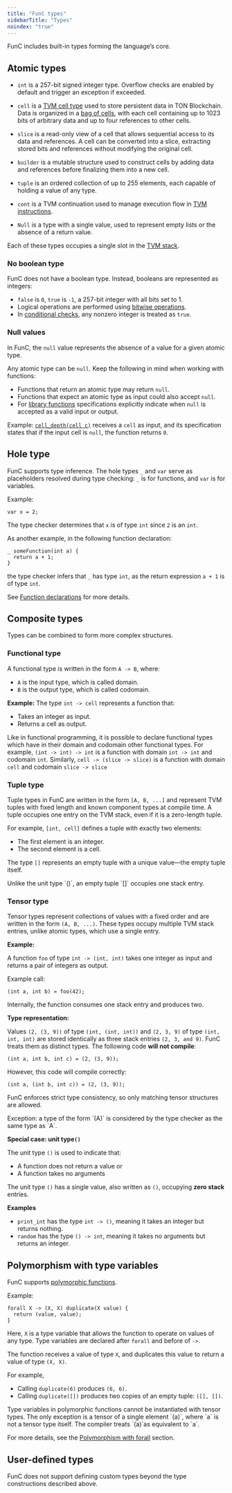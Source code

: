 ```yaml
---
title: "FunC types"
sidebarTitle: "Types"
noindex: "true"
---
```



FunC includes built-in types forming the language’s core.

## Atomic types

- `int` is a 257-bit signed integer type. Overflow checks are enabled by default and trigger an exception if exceeded.

- `cell` is a [TVM cell type](/foundations/whitepapers/tvm#1-1-3-preliminary-list-of-value-types) used to store persistent data in TON Blockchain. Data is organized in a [bag of cells](/tvm/serialization/boc), with each cell containing up to 1023 bits of arbitrary data and up to four references to other cells.

- `slice` is a read-only view of a cell that allows sequential access to its data and references. A cell can be converted into a slice, extracting stored bits and references without modifying the original cell.

- `builder` is a mutable structure used to construct cells by adding data and references before finalizing them into a new cell.

- `tuple` is an ordered collection of up to 255 elements, each capable of holding a value of any type.

- `cont` is a TVM continuation used to manage execution flow in [TVM instructions](/tvm/instructions).

- `Null`  is a type with a single value, used to represent empty lists or the absence of a return value.

Each of these types occupies a single slot in the [TVM stack](/foundations/whitepapers/tvm#1-1-tvm-is-a-stack-machine).

### No boolean type

FunC does not have a boolean type.
Instead, booleans are represented as integers:

- `false` is `0`, `true` is `-1`, a 257-bit integer with all bits set to 1.
- Logical operations are performed using [bitwise operations](/languages/func/operators).
- In [conditional checks](/languages/func/statements#conditional-statements), any nonzero integer is treated as `true`.

### Null values

In FunC, the `null` value represents the absence of a value for a given atomic type.

Any atomic type can be `null`. Keep the following in mind when working with functions:

- Functions that return an atomic type may return `null`.
- Functions that expect an atomic type as input could also accept `null`.
- For [library functions](/languages/func/stdlib) specifications explicitly indicate when `null` is accepted as a valid input or output.

Example: [`cell_depth(cell c)`](/languages/func/stdlib#cell-depth) receives a `cell` as input, and its specification states that if the input cell is `null`, the function returns `0`.

## Hole type

FunC supports type inference. The hole types `_` and `var` serve as placeholders resolved during type checking: `_` is for functions, and `var` is for variables.

Example:

```func
var x = 2;
```

The type checker determines that `x` is of type `int` since `2` is an `int`.

As another example, in the following function declaration:

```func
_ someFunction(int a) {
  return a + 1;
}
```

the type checker infers that `_` has type `int`, as the return expression `a + 1` is of type `int`.

See [Function declarations](/languages/func/functions#function-declaration) for more details.

## Composite types

Types can be combined to form more complex structures.

### Functional type

A functional type is written in the form `A -> B`, where:

- `A` is the input type, which is called domain.
- `B` is the output type, which is called codomain.

**Example:**
The type `int -> cell` represents a function that:

- Takes an integer as input.
- Returns a cell as output.

Like in functional programming, it is possible to declare functional types which have in their domain and codomain other functional types.
For example, `(int -> int) -> int` is a function with domain `int -> int` and codomain `int`.
Similarly, `cell -> (slice -> slice)` is a function with domain `cell` and codomain `slice -> slice`

### Tuple type

Tuple types in FunC are written in the form `[A, B, ...]` and represent TVM tuples with fixed length and known component types at compile time. A tuple occupies one entry on the TVM stack, even if it is a zero-length tuple.

For example, `[int, cell]` defines a tuple with exactly two elements:

- The first element is an integer.
- The second element is a cell.

The type `[]` represents an empty tuple with a unique value—the empty tuple itself.

<Aside>
  Unlike the unit type `()`, an empty tuple `[]` occupies one stack entry.
</Aside>

### Tensor type

Tensor types represent collections of values with a fixed order and are written in the form `(A, B, ...)`.
These types occupy multiple TVM stack entries, unlike atomic types, which use a single entry.

**Example:**

A function `foo` of type `int -> (int, int)` takes one integer as input and returns a pair of integers as output.

Example call:

```
(int a, int b) = foo(42);
```

Internally, the function consumes one stack entry and produces two.

**Type representation:**

Values `(2, (3, 9))` of type `(int, (int, int))` and `(2, 3, 9)` of type `(int, int, int)` are stored identically as three stack entries `(2, 3, and 9)`.
FunC treats them as distinct types.
The following code **will not compile**:

```func
(int a, int b, int c) = (2, (3, 9));
```

However, this code will compile correctly:

```func
(int a, (int b, int c)) = (2, (3, 9));
```

FunC enforces strict type consistency, so only matching tensor structures are allowed.

<Aside>
  Exception: a type of the form `(A)` is considered by the type checker as the same type as `A`.
</Aside>

**Special case: unit type`()`**

The unit type `()` is used to indicate that:

- A function does not return a value or
- A function takes no arguments

The unit type `()` has a single value, also written as `()`, occupying **zero stack** entries.

**Examples**

- `print_int` has the type `int -> ()`, meaning it takes an integer but returns nothing.
- `random` has the type `() -> int`, meaning it takes no arguments but returns an integer.

## Polymorphism with type variables

FunC supports [polymorphic functions](https://en.wikipedia.org/wiki/Polymorphism_\(computer_science\)).

Example:

```func
forall X -> (X, X) duplicate(X value) {
  return (value, value);
}
```

Here, `X` is a type variable that allows the function to operate on values of any type. Type variables are declared after `forall` and before of `->`.

The function receives a value of type `X`, and duplicates this value to return a value of type `(X, X)`.

For example,

- Calling `duplicate(6)` produces `(6, 6)`.
- Calling `duplicate([])` produces two copies of an empty tuple: `([], [])`.

<Aside>
  Type variables in polymorphic functions cannot be instantiated with tensor types.
  The only exception is a tensor of a single element `(a)`, where `a` is not a tensor type itself. The compiler treats `(a)`as equivalent to `a`.
</Aside>

For more details, see the [Polymorphism with forall](/languages/func/functions#polymorphism-with-forall) section.

## User-defined types

FunC does not support defining custom types beyond the type constructions described above.
